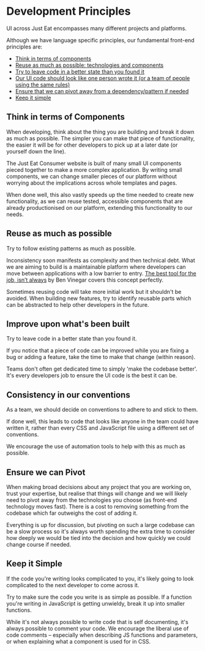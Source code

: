<Meta title="Documentation/Getting Started/Development Principles"/>

# Development Principles

UI across Just Eat encompasses many different projects and platforms.

Although we have language specific principles, our fundamental front-end principles are:

- [Think in terms of components](#think-in-terms-of-components)
- [Reuse as much as possible: technologies and components](#reuse-as-much-as-possible)
- [Try to leave code in a better state than you found it](#improve-upon-whats-been-built)
- [Our UI code should look like one person wrote it (or a team of people using the same rules)](#consistency-in-our-conventions)
- [Ensure that we can pivot away from a dependency/pattern if needed](#ensure-we-can-pivot)
- [Keep it simple](#keep-it-simple)


## Think in terms of Components

When developing, think about the thing you are building and break it down as much as possible. The simpler you can make that piece of functionality, the easier it will be for other developers to pick up at a later date (or yourself down the line).

The Just Eat Consumer website is built of many small UI components pieced together to make a more complex application. By writing small components, we can change smaller pieces of our platform without worrying about the implications across whole templates and pages.

When done well, this also vastly speeds up the time needed to create new functionality, as we can reuse tested, accessible components that are already productionised on our platform, extending this functionality to our needs.


## Reuse as much as possible

Try to follow existing patterns as much as possible.

Inconsistency soon manifests as complexity and then technical debt. What we are aiming to build is a maintainable platform where developers can move between applications with a low barrier to entry. [The best tool for the job, isn’t always](https://medium.com/@bentlegen/the-best-tool-for-the-job-isnt-always-6ed364f3f775) by Ben Vinegar covers this concept perfectly.

Sometimes reusing code will take more initial work but it shouldn't be avoided. When building new features, try to identify reusable parts which can be abstracted to help other developers in the future.


## Improve upon what's been built

Try to leave code in a better state than you found it.

If you notice that a piece of code can be improved while you are fixing a bug or adding a feature, take the time to make that change (within reason).

Teams don't often get dedicated time to simply 'make the codebase better'. It's every developers job to ensure the UI code is the best it can be.


## Consistency in our conventions

As a team, we should decide on conventions to adhere to and stick to them.

If done well, this leads to code that looks like anyone in the team could have written it, rather than every CSS and JavaScript file using a different set of conventions.

We encourage the use of automation tools to help with this as much as possible.


## Ensure we can Pivot

When making broad decisions about any project that you are working on, trust your expertise, but realise that things will change and we will likely need to pivot away from the technologies you choose (as front-end technology moves fast). There is a cost to removing something from the codebase which far outweighs the cost of adding it.

Everything is up for discussion, but pivoting on such a large codebase can be a slow process so it's always worth spending the extra time to consider how deeply we would be tied into the decision and how quickly we could change course if needed.


## Keep it Simple

If the code you're writing looks complicated to you, it's likely going to look complicated to the next developer to come across it.

Try to make sure the code you write is as simple as possible. If a function you're writing in JavaScript is getting unwieldy, break it up into smaller functions.

While it's not always possible to write code that is self documenting, it's always possible to comment your code. We encourage the liberal use of code comments – especially when describing JS functions and parameters, or when explaining what a component is used for in CSS.
